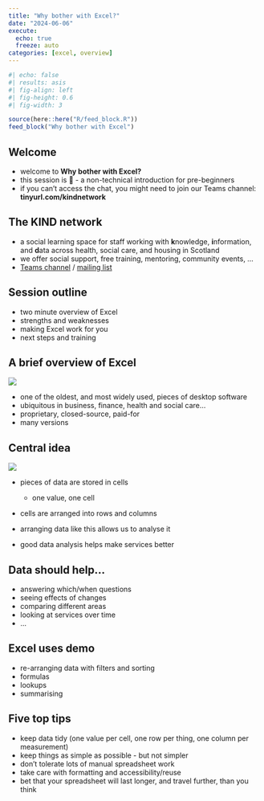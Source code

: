 ---
title: "Why bother with Excel?"
date: "2024-06-06"
execute: 
  echo: true
  freeze: auto
categories: [excel, overview]
---

```{r}
#| echo: false
#| results: asis
#| fig-align: left
#| fig-height: 0.6
#| fig-width: 3

source(here::here("R/feed_block.R"))
feed_block("Why bother with Excel")
```


## Welcome

- welcome to **Why bother with Excel?**
-   this session is 🥬 - a non-technical introduction for pre-beginners
-   if you can't access the chat, you might need to join our Teams channel: **tinyurl.com/kindnetwork**

## The KIND network

-   a social learning space for staff working with **k**nowledge, **i**nformation, and **d**ata across health, social care, and housing in Scotland
-   we offer social support, free training, mentoring, community events, ...
-   [Teams channel](https://teams.microsoft.com/l/team/19%3AQZ7-PbFVcziG2piHLt1_ifey3I2cwFL0yBuTSS8vVao1%40thread.tacv2/conversations?groupId=106d08f3-9026-40e2-b3c7-87cd87304d58&tenantId=10efe0bd-a030-4bca-809c-b5e6745e499a) / [mailing list](https://forms.office.com/pages/responsepage.aspx?id=veDvEDCgykuAnLXmdF5JmpopIZB9ynRJnrPUHVFccipURjM2NkZJUkhGOFlQRjQxRFhVUTgwT0UwVyQlQCN0PWcu)

## Session outline

-   two minute overview of Excel
-   strengths and weaknesses
-   making Excel work for you
-   next steps and training

## A brief overview of Excel

![](images/clipboard-965547330.png)

-   one of the oldest, and most widely used, pieces of desktop software
-   ubiquitous in business, finance, health and social care...
-   proprietary, closed-source, paid-for
-   many versions

## Central idea

![](images/clipboard-1879510795.png)</br>

+ pieces of data are stored in cells
    -   one value, one cell
- cells are arranged into rows and columns

+ arranging data like this allows us to analyse it
+ good data analysis helps make services better

## Data should help...
+ answering which/when questions
+ seeing effects of changes
+ comparing different areas
+ looking at services over time
+ ...

## Excel uses demo

+ re-arranging data with filters and sorting
+ formulas
+ lookups
+ summarising

## Five top tips

+ keep data tidy (one value per cell, one row per thing, one column per measurement)
+ keep things as simple as possible - but not simpler
+ don't tolerate lots of manual spreadsheet work
+ take care with formatting and accessibility/reuse
+ bet that your spreadsheet will last longer, and travel further, than you think
